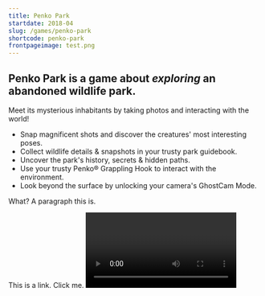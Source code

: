 ```yaml
---
title: Penko Park
startdate: 2018-04
slug: /games/penko-park
shortcode: penko-park
frontpageimage: test.png
---
```


<h2>
  Penko Park is a game about <i>exploring</i> an <b>abandoned wildlife park.</b>
</h2>
<p>
  Meet its mysterious inhabitants by taking photos and interacting with the
  world!
</p>
<ul>
  <li>
    Snap magnificent shots and discover the creatures' most interesting poses.
  </li>
  <li>Collect wildlife details & snapshots in your trusty park guidebook.</li>
  <li>Uncover the park's history, secrets & hidden paths.</li>
  <li>
    Use your trusty Penko® Grappling Hook to interact with the environment.
  </li>
  <li>Look beyond the surface by unlocking your camera's GhostCam Mode.</li>
</ul>
<p>What? A paragraph this is.</p>
<Link to="../../">This is a link. Click me.</Link>
<Video
  videoSrcURL="https://www.youtube.com/embed/6Cht1fqU6Ws"
  videoTitle="Reveal Trailer"
/>
<GImage filename="wunderdoktor-screenshot-6.png" />
<GGif filename="bird.gif" />
